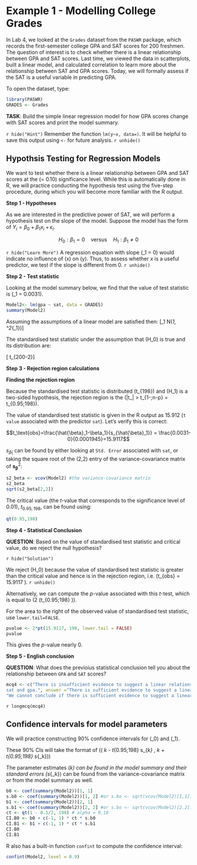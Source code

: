 # Example 1 - Modelling College Grades


In Lab 4, we looked at the `Grades` dataset from the `PASWR` package, which records the first-semester college GPA and SAT scores for 200 freshmen. The question of interest is to check whether there is a linear relationship between GPA and SAT scores. Last time, we viewed the data in scatterplots, built a linear model, and calculated correlation to learn more about the relationship between SAT and GPA scores. Today, we will formally assess if the SAT is a useful variable in predicting GPA.

To open the dataset, type:
```r
library(PASWR)
GRADES <- Grades
```

**TASK**: Build the simple linear regression model for how GPA scores change with SAT scores and print the model summary.

`r hide("Hint")`
Remember the function `lm(y~x, data=)`.
It will be helpful to save this output using `<-` for future analysis.
`r unhide()`

## Hypothsis Testing for Regression Models

We want to test whether there is a linear relationship between GPA and SAT scores at the \(\alpha = 0.10\) significance level. While this is automatically done in R, we will practice conducting the hypothesis test using the five-step procedure, during which you will become more familiar with the R output. 

**Step 1 - Hypotheses**

As we are interested in the predictive power of SAT, we will perform a hypothesis test on the slope of the model. Suppose the model has the form of $Y_i=\beta_0+\beta_1 x_i +\epsilon_i$.


$$H_0 : \beta_1 = 0 \quad \text{versus} \quad H_1 : \beta_1 \neq 0$$


`r hide("Learn More")` 
A regression equation with slope \(\beta_1 = 0\) would indicate no influence of \(x\) on \(y\). Thus, to assess whether $x$ is a useful predictor, we test if the slope is different from 0.
`r unhide()`



**Step 2 - Test statistic**

Looking at the model summary below, we find that the value of test statistic is \(\hat{\beta}_1 = 0.0031\).

```r
Model2<- lm(gpa ~ sat, data = GRADES)
summary(Model2)
```

Assuming the assumptions of a linear model are satisfied then:
\[\hat{\beta}_1 \sim N(\beta_1, \sigma^2_{\hat{\beta}_1})\]


The standardised test statistic under the assumption that \(H_0\) is true and its distribution are:

\[\frac{\hat{\beta}_1-\beta_1}{s_{\hat{\beta}_1}} \sim t_{200-2}\]


**Step 3 - Rejection region calculations**

**Finding the rejection region**

Because the standardised test statistic is distributed \(t_{198}\) and \(H_1\) is a two-sided hypothesis, the rejection region is the \(|t_\text{obs}| > t_{1-\alpha;n-p} = t_{0.95;198}\).

The value of standardised test statistic is given in the R output as 15.912 (`t value` associated with the predictor `sat`). Let's verify this is correct: 

$$t_\text{obs}=\frac{\hat{\beta}_1-\beta_1}{s_{\hat{\beta}_1}} = \frac{0.0031-0}{0.0001945}=15.9117$$

$s_{\hat{\beta}_1}$ can be found by either looking at `Std. Error` associated with `sat`, or taking the square root of the (2,2) entry of the variance-covariance matrix of $\mathbf{s}^2_{\boldsymbol \beta}$:

```r
s2_beta <- vcov(Model2) #the variance-covariance matrix
s2_beta
sqrt(s2_beta[2,2])
```

The critical value (the $t$-value that corresponds to the significance level of 0.01), $t_{0.95;198}$, can be found using:
```r
qt(0.95,198)
```

**Step 4 - Statistical Conclusion**

**QUESTION**: Based on the value of standardised test statistic and critical value, do we reject the null hypothesis?

`r hide("Solution")`

We reject \(H_0\) because the value of standardised test statistic is greater than the critical value and hence is in the rejection region, i.e. \(t_{obs} = 15.9117 \geq 1.6526\).
`r unhide()`

Alternatively, we can compute the $p$-value associated with this $t$-test, which is equal to \(2 \times \mathbb{P}(t_{0.95;198} \geq 15.9117)\).

For the area to the right of the observed value of standardised test statistic, use `lower.tail=FALSE`.
``` r
pvalue <- 2*pt(15.9117, 198, lower.tail = FALSE)
pvalue
```

This gives the $p$-value nearly 0.


**Step 5 - English conclusion**


**QUESTION**: What does the previoius statistical conclusion tell you about the relationship between `GPA` and `SAT` scores?
```r
mcq4 <- c("There is insufficient evidence to suggest a linear relationship between sat and gpa.", "There is sufficient evidence to suggest a non-linear relationship between
sat and gpa.", answer ="There is sufficient evidence to suggest a linear relationship between sat and gpa.", 
"We cannot conclude if there is sufficient evidence to suggest a linear relationship between sat and gpa.")
```
`r longmcq(mcq4)`


## Confidence intervals for model parameters

We will practice constructing 90% confidence intervals for \(\beta_0\) and \(\beta_1\).

These 90% CIs will take the format of \(\left( \hat{\beta}_k - t_{0.95;198} \cdot s_{\hat{\beta}_k} \text{ },\text{ } \hat{\beta}_k + t_{0.95;198} \cdot s_{\hat{\beta}_k}\right)\)

The parameter estimates \(\hat{\beta}_k\) can be found in the model summary and their standard errors \(s_{\hat{\beta}_k}\) can be found from the variance-covariance matrix or from the model summary as well.

```r
b0 <- coef(summary(Model2))[1, 1]
s.b0 <- coef(summary(Model2))[1, 2] #or s.bo <- sqrt(vcov(Model2)[1,1])
b1 <- coef(summary(Model2))[2, 1]
s.b1 <- coef(summary(Model2))[2, 2] #or s.bo <- sqrt(vcov(Model2)[2.2])
ct <- qt(1 - 0.1/2, 198) # alpha = 0.10
CI.B0 <- b0 + c(-1, 1) * ct * s.b0
CI.B1 <- b1 + c(-1, 1) * ct * s.b1
CI.B0
CI.B1
```

R also has a built-in function `confint` to compute the confidence interval:

```r
confint(Model2, level = 0.9)
```